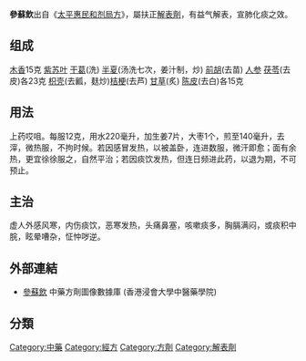 {{unreferenced|time=2009-10-20T03:36:04+00:00}}
{{medical}}

'''參蘇飲'''出自《[[太平惠民和剂局方|太平惠民和剂局方]]》，屬扶正[[解表劑|解表劑]]，有益气解表，宣肺化痰之效。

==组成==
[[木香|木香]]15克 [[紫苏叶|紫苏叶]] [[干葛|干葛]](洗) [[半夏|半夏]](汤洗七次，姜汁制，炒) [[前胡|前胡]](去苗) [[人参|人参]] [[茯苓|茯苓]](去皮)各23克 [[枳壳|枳壳]](去瓤，麸炒)[[桔梗|桔梗]](去芦) [[甘草|甘草]](炙) [[陈皮|陈皮]](去白)各15克

==用法==
上药哎咀。每服12克，用水220毫升，加生姜7片，大枣1个，煎至140毫升，去滓，微热服，不拘时候。若因感冒发热，以被盖卧，连进数服，微汗即愈；面有余热，更宜徐徐服之，自然平治；若因痰饮发热，但连日频进此药，以退为期，不可预止。

==主治==
虚人外感风寒，内伤痰饮，恶寒发热，头痛鼻塞，咳嗽痰多，胸膈满闷，或痰积中脘，眩晕嘈杂，怔忡哕逆。
　　
== 外部連結 == 
* [https://sys02.lib.hkbu.edu.hk/cmfid/details.asp?lang=cht&id=F00014	    參蘇飲] 中藥方劑圖像數據庫 (香港浸會大學中醫藥學院) {{zh}}{{en}}


{{中医小作品}}


==分類==
[[Category:中藥|Category:中藥]]
[[Category:經方|Category:經方]]
[[Category:方劑|Category:方劑]]
[[Category:解表劑|Category:解表劑]]